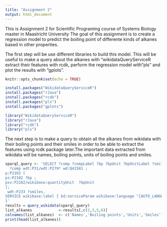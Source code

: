 ```yaml
---
title: "Assignment 2"
output: html_document
---
```


This is Assignment 2 for Scientific Programing course of Systems Biology master in Maastricht University
The goal of this assignment is to create a regression model to predict the  boiling point of differente kinds of alkanes based in other properties.

The first step will be use different libraries to build this model. This will be useful to make a query about the alkanes with "wikidataQueryServiceR extract their features with rcdk, perform the regression model with "pls" and plot the results with "gplots".


```r
knitr::opts_chunk$set(echo = TRUE)

install.packages("WikidataQueryServiceR")
install.packages("rJava")
install.packages("rcdk")
install.packages("pls")
install.packages("gplots")

library("WikidataQueryServiceR")
library("rJava")
library("rcdk")
library("pls")
```
 
 The next step is to make a query to obtain all the alkanes from wikidata with their boiling points and their smiles in order to be able to extract the features using rcdk package later.The important data extracted from wikidata will be names, boiling points, units of boiling points and smiles.
 
```r

sparql_query <- 'SELECT ?comp ?compLabel ?bp ?bpUnit ?bpUnitLabel ?smiles WHERE {
  ?comp wdt:P31/wdt:P279* wd:Q41581 ;
p:P2102 [
ps:P2102 ?bp ;
psv:P2102/wikibase:quantityUnit  ?bpUnit
];
 wdt:P233 ?smiles.
SERVICE wikibase:label { bd:serviceParam wikibase:language "[AUTO_LANGUAGE],en". }
}'
results = query_wikidata(sparql_query)
list_alkanes            <-results[,c(2,3,5,6)]
colnames(list_alkanes)  <- c('Names','Boiling points','Units','Smiles')
print(head(list_alkanes))
```


